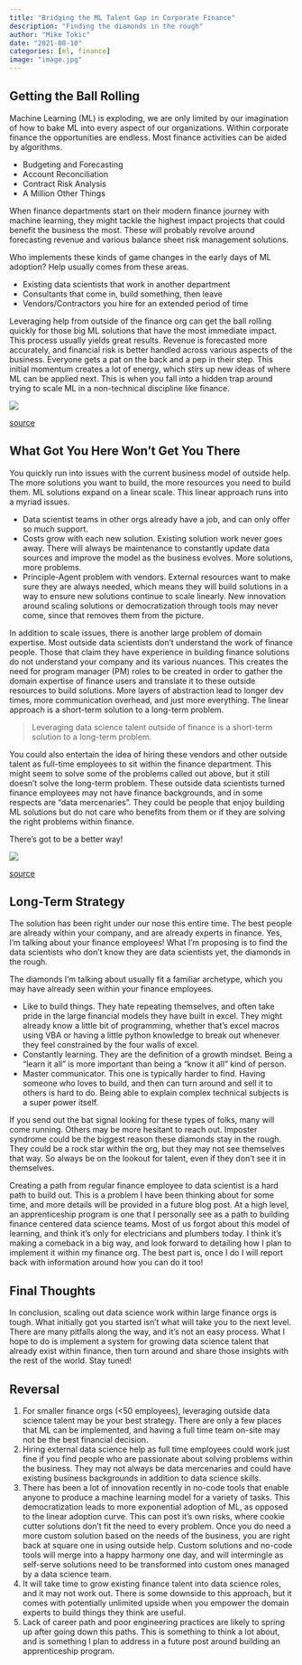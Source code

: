 ```yaml
---
title: "Bridging the ML Talent Gap in Corporate Finance"
description: "Finding the diamonds in the rough"
author: "Mike Tokic"
date: "2021-08-10"
categories: [ml, finance]
image: "image.jpg"
---
```


## Getting the Ball Rolling

Machine Learning (ML) is exploding, we are only limited by our imagination of how to bake ML into every aspect of our organizations. Within corporate finance the opportunities are endless. Most finance activities can be aided by algorithms. 

- Budgeting and Forecasting
- Account Reconciliation
- Contract Risk Analysis
- A Million Other Things

When finance departments start on their modern finance journey with machine learning, they might tackle the highest impact projects that could benefit the business the most. These will probably revolve around forecasting revenue and various balance sheet risk management solutions. 

Who implements these kinds of game changes in the early days of ML adoption? Help usually comes from these areas. 

- Existing data scientists that work in another department
- Consultants that come in, build something, then leave
- Vendors/Contractors you hire for an extended period of time

Leveraging help from outside of the finance org can get the ball rolling quickly for those big ML solutions that have the most immediate impact. This process usually yields great results. Revenue is forecasted more accurately, and financial risk is better handled across various aspects of the business. Everyone gets a pat on the back and a pep in their step. This initial momentum creates a lot of energy, which stirs up new ideas of where ML can be applied next. This is when you fall into a hidden trap around trying to scale ML in a non-technical discipline like finance. 

![](https://i.pinimg.com/originals/cd/10/c6/cd10c6ab0b9ed4131d3f616c509d7d89.jpg)

[source](https://i.pinimg.com/originals/cd/10/c6/cd10c6ab0b9ed4131d3f616c509d7d89.jpg)

## What Got You Here Won't Get You There

You quickly run into issues with the current business model of outside help. The more solutions you want to build, the more resources you need to build them. ML solutions expand on a linear scale. This linear approach runs into a myriad issues. 

- Data scientist teams in other orgs already have a job, and can only offer so much support. 
- Costs grow with each new solution. Existing solution work never goes away. There will always be maintenance to constantly update data sources and improve the model as the business evolves. More solutions, more problems. 
- Principle-Agent problem with vendors. External resources want to make sure they are always needed, which means they will build solutions in a way to ensure new solutions continue to scale linearly. New innovation around scaling solutions or democratization through tools may never come, since that removes them from the picture. 

In addition to scale issues, there is another large problem of domain expertise. Most outside data scientists don't understand the work of finance people. Those that claim they have experience in building finance solutions do not understand your company and its various nuances. This creates the need for program manager (PM) roles to be created in order to gather the domain expertise of finance users and translate it to these outside resources to build solutions. More layers of abstraction lead to longer dev times, more communication overhead, and just more everything. The linear approach is a short-term solution to a long-term problem.

> Leveraging data science talent outside of finance is a short-term solution to a long-term problem.

You could also entertain the idea of hiring these vendors and other outside talent as full-time employees to sit within the finance department. This might seem to solve some of the problems called out above, but it still doesn't solve the long-term problem. These outside data scientists turned finance employees may not have finance backgrounds, and in some respects are "data mercenaries". They could be people that enjoy building ML solutions but do not care who benefits from them or if they are solving the right problems within finance. 

There's got to be a better way!

![](https://img-cdn.brainberries.co/wp-content/uploads/2016/01/infomercial-gifs-01.gif)

[source](https://img-cdn.brainberries.co/wp-content/uploads/2016/01/infomercial-gifs-01.gif)

## Long-Term Strategy

The solution has been right under our nose this entire time. The best people are already within your company, and are already experts in finance. Yes, I'm talking about your finance employees! What I'm proposing is to find the data scientists who don't know they are data scientists yet, the diamonds in the rough. 

The diamonds I'm talking about usually fit a familiar archetype, which you may have already seen within your finance employees. 

- Like to build things. They hate repeating themselves, and often take pride in the large financial models they have built in excel. They might already know a little bit of programming, whether that's excel macros using VBA or having a little python knowledge to break out whenever they feel constrained by the four walls of excel. 
- Constantly learning. They are the definition of a growth mindset. Being a "learn it all" is more important than being a "know it all" kind of person. 
- Master communicator. This one is typically harder to find. Having someone who loves to build, and then can turn around and sell it to others is hard to do. Being able to explain complex technical subjects is a super power itself. 

If you send out the bat signal looking for these types of folks, many will come running. Others may be more hesitant to reach out. Imposter syndrome could be the biggest reason these diamonds stay in the rough. They could be a rock star within the org, but they may not see themselves that way. So always be on the lookout for talent, even if they don't see it in themselves. 

Creating a path from regular finance employee to data scientist is a hard path to build out. This is a problem I have been thinking about for some time, and more details will be provided in a future blog post. At a high level, an apprenticeship program is one that I personally see as a path to building finance centered data science teams. Most of us forgot about this model of learning, and think it's only for electricians and plumbers today. I think it's making a comeback in a big way, and look forward to detailing how I plan to implement it within my finance org. The best part is, once I do I will report back with information around how you can do it too! 

## Final Thoughts

In conclusion, scaling out data science work within large finance orgs is tough. What initially got you started isn't what will take you to the next level. There are many pitfalls along the way, and it's not an easy process. What I hope to do is implement a system for growing data science talent that already exist within finance, then turn around and share those insights with the rest of the world. Stay tuned!

## Reversal

1. For smaller finance orgs (<50 employees), leveraging outside data science talent may be your best strategy. There are only a few places that ML can be implemented, and having a full time team on-site may not be the best financial decision. 
2. Hiring external data science help as full time employees could work just fine if you find people who are passionate about solving problems within the business. They may not always be data mercenaries and could have existing business backgrounds in addition to data science skills. 
3. There has been a lot of innovation recently in no-code tools that enable anyone to produce a machine learning model for a variety of tasks. This democratization leads to more exponential adoption of ML, as opposed to the linear adoption curve. This can post it's own risks, where cookie cutter solutions don't fit the need to every problem. Once you do need a more custom solution based on the needs of the business, you are right back at square one in using outside help. Custom solutions and no-code tools will merge into a happy harmony one day, and will intermingle as self-serve solutions need to be transformed into custom ones managed by a data science team. 
5. It will take time to grow existing finance talent into data science roles, and it may not work out. There is some downside to this approach, but it comes with potentially unlimited upside when you empower the domain experts to build things they think are useful. 
5. Lack of career path and poor engineering practices are likely to spring up after going down this paths. This is something to think a lot about, and is something I plan to address in a future post around building an apprenticeship program. 
